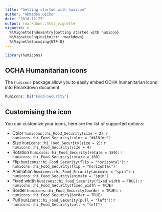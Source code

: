```yaml
---
title: "Getting started with humicon"
author: "Ahmadou Dicko"
date: "2018-12-25"
output: rmarkdown::html_vignette
vignette: >
  %\VignetteIndexEntry{Getting started with humicon}
  %\VignetteEngine{knitr::rmarkdown}
  %\VignetteEncoding{UTF-8}
---
```


```r
library(humicons)
```

## OCHA Humanitarian icons
The `humicons` package allow you to easily embed OCHA humanitarian icons into Rmarkdown document.

```r
humicons::hi("Food-Security")
```

## Customising the icon

You can customize your icons, here are the list of supported options:

* Color `humicons::hi_Food_Security(size = 2)`: `r humicons::hi_Food_Security(color = "#418fde")`
* Size `humicons::hi_Food_Security(size = 2)`: `r humicons::hi_Food_Security(size = 4)`
* Rotation `humicons::hi_Food_Security(rotate = 180)`: `r humicons::hi_Food_Security(rotate = 180)`
* Flip `humicons::hi_Food_Security(flip = "horizontal")`: `r humicons::hi_Food_Security(flip = "horizontal")`
* Animation `humicons::hi_Food_Security(animate = "spin")`: `r humicons::hi_Food_Security(animate = "spin")`
* Fixed width `humicons::hi_Food_Security(fixed_width = TRUE)`: `r humicons::hi_Food_Security(fixed_width = TRUE)`
* Border `humicons::hi_Food_Security(border = TRUE)`: `r humicons::hi_Food_Security(border = TRUE)`
* Pull `humicons::hi_Food_Security(pull = "left")`: `r humicons::hi_Food_Security(pull = "left")`
